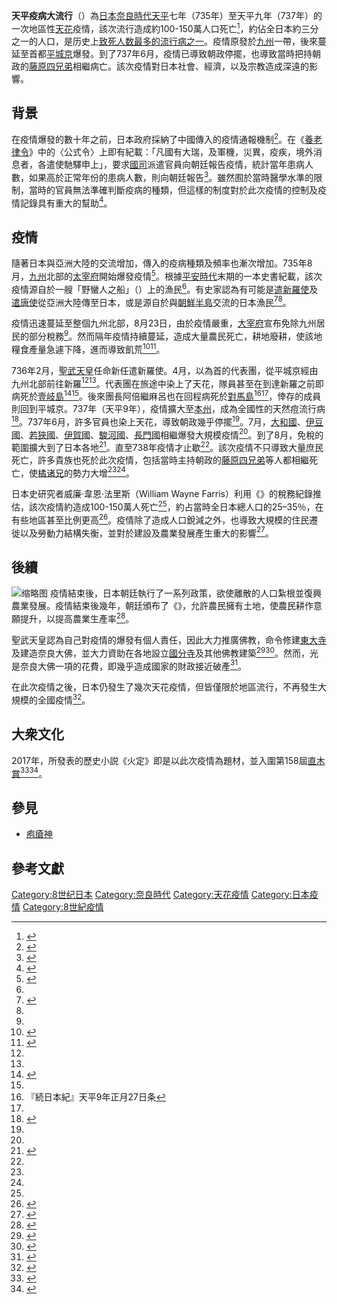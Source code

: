 {{Infobox pandemic
| map1 = 
| legend1 = 
| date = 735年－738年1月
| disease = [[天花|天花]]
| virus_strain = [[天花病毒|天花病毒]]
| source = [[九州_(日本)|九州]]
| primary = 
| location = [[日本|日本]]
| confirmed_cases = 
| deaths = 100-150萬
}}
'''天平疫病大流行'''（{{jpn|j=天平の疫病大流行|rm=Tenpyō no ekibyō dairyūkō}}）為[[日本|日本]][[奈良時代|奈良時代]][[天平_(日本)|天平]]七年（735年）至天平九年（737年）的一次地區性[[天花|天花]]疫情，該次流行造成約100-150萬人口死亡<ref name=yoshikawa>{{cite book|author={{tsl|ja|吉川真司||吉川真司}}|title=天皇の歴史2 聖武天皇と仏都平城京 |year=2018|publisher=講談社|series=講談社学術文庫|isbn=978-4062924825|pages=121–128}}</ref>，約佔全日本約三分之一的人口，是历史上[[流行病列表|致死人数最多的流行病之一]]。疫情原發於[[九州_(日本)|九州]]一帶，後來蔓延至首都[[平城京|平城京]]爆發。到了737年6月，疫情已導致朝政停擺，也導致當時把持朝政的[[藤原四兄弟|藤原四兄弟]]相繼病亡。該次疫情對日本社會、經濟，以及宗教造成深遠的影響。

==背景==
在疫情爆發的數十年之前，日本政府採納了中國傳入的疫情通報機制<ref name=farris51to52>{{Cite book| last = Farris| first = William Wayne | title = Population, Disease, and Land in Early Japan, 645-900 | publisher = Harvard University Asia Center | year = 1985 | pages = 51–52 | isbn = 9780674690059}}</ref>。在《[[養老律令|養老律令]]》中的〈公式令〉上即有紀載：「凡國有大瑞，及軍機，災異，疫疾，境外消息者，各遣使馳驛申上」，要求[[國司|國司]]派遣官員向朝廷報告疫情，統計當年患病人數，如果高於正常年份的患病人數，則向朝廷報告<ref name=farris51to52>{{Cite book| last = Farris| first = William Wayne | title = Population, Disease, and Land in Early Japan, 645-900 | publisher = Harvard University Asia Center | year = 1985 | pages = 51–52 | isbn = 9780674690059}}</ref>。雖然囿於當時醫學水準的限制，當時的官員無法準確判斷疫病的種類，但這樣的制度對於此次疫情的控制及疫情記錄具有重大的幫助<ref name=farris53to54>{{Cite book| last = Farris| first = William Wayne | title = Population, Disease, and Land in Early Japan, 645-900 | publisher = Harvard University Asia Center | year = 1985 | pages = 53–54 | isbn = 9780674690059}}</ref>。

==疫情==
隨著日本與亞洲大陸的交流增加，傳入的疫病種類及頻率也漸次增加。735年8月，[[九州_(日本)|九州]]北部的[[太宰府市|太宰府]]開始爆發疫情<ref name=jannetta66>{{Cite book| last = Jannetta| first = Ann Bowman | title = Epidemics and Mortality in Early Modern Japan | publisher = Princeton University Press | year = 2014 | page = 66 | isbn = 9780691609935}}</ref>。根據[[平安时代|平安時代]]末期的一本史書紀載，該次疫情源自於一艘「野蠻人之船」（{{lang|ja|野蛮人の船}}）上的漁民<ref name=farris53to54/>。有史家認為有可能是[[遣新羅使|遣新羅使]]及[[遣唐使|遣唐使]]從亞洲大陸傳至日本，或是源自於與[[朝鮮半島|朝鮮半島]]交流的日本漁民<ref name=hopkins107>{{Cite book | last = Hopkins | first = Donald R. | title = The Greatest Killer: Smallpox in History | publisher = University of Chicago Press | year = 2002 | page = [https://archive.org/details/greatestkillersm0000hopk/page/107 107] | isbn = 9780226351681 | url = https://archive.org/details/greatestkillersm0000hopk/page/107 }}</ref><ref name=yoshikawa/>。

疫情迅速蔓延至整個九州北部，8月23日，由於疫情嚴重，[[大宰府|大宰府]]宣布免除九州居民的部分稅務<ref name=farris57–59/>。然而隔年疫情持續蔓延，造成大量農民死亡，耕地廢耕，使該地糧食產量急遽下降，進而導致飢荒<ref name=farris56>{{Cite book| last = Farris| first = William Wayne | title = Population, Disease, and Land in Early Japan, 645-900 | publisher = Harvard University Asia Center | year = 1985 | page = 56 | isbn = 9780674690059}}</ref><ref name=jannetta67>{{Cite book| last = Jannetta| first = Ann Bowman | title = Epidemics and Mortality in Early Modern Japan | publisher = Princeton University Press | year = 2014 | page = 67 | isbn = 9780691609935}}</ref>。

736年2月，[[聖武天皇|聖武天皇]]任命新任遣新羅使。4月，以{{tsl|ja|阿倍継麻呂|阿倍繼麻呂}}為首的代表團，從平城京經由九州北部前往新羅<ref name=farris56/><ref name=yoshikawa/>。代表團在旅途中染上了天花，隊員{{tsl|ja|雪宅満|雪宅滿}}甚至在到達新羅之前即病死於[[壹岐島|壹岐島]]<ref name="heritage">{{Cite book|author={{tsl|ja|伊藤博 (万葉学者)||伊藤博}} |year=2005 |title=萬葉集釋注 8 |page=146 |publisher=集英社|series=集英社文庫ヘリテージシリーズ|quote=一行のうちの一人、雪宅麻呂は往路壱岐で死んでいる。これは、天平九年の疫病の先駆けの犠牲になったものらしい。大使も翌年正月、帰途対馬で死亡、副使もまた染病して対馬に残った。}}</ref><ref name=farris57–59/>。後來團長阿倍繼麻呂也在回程病死於[[對馬島|對馬島]]<ref name=『続日本紀』天平9年正月27日条>『続日本紀』天平9年正月27日条</ref><ref name="heritage"/>，倖存的成員則回到平城京。737年（天平9年），疫情擴大至[[本州|本州]]，成為全國性的天然痘流行病<ref name=farris57–59>{{Cite book| last = Farris| first = William Wayne | title = Population, Disease, and Land in Early Japan, 645-900 | publisher = Harvard University Asia Center | year = 1985 | page = 57–59 | isbn = 9780674690059}}</ref>。737年6月，許多官員也染上天花，導致朝政幾乎停擺<ref name=yoshikawa/>。7月，[[大和國|大和國]]、[[伊豆國|伊豆國]]、[[若狹國|若狹國]]、[[伊賀國|伊賀國]]、[[駿河國|駿河國]]、[[長門國|長門國]]相繼爆發大規模疫情<ref name=farris59/>。到了8月，免稅的範圍擴大到了日本各地<ref name=farris59>{{Cite book| last = Farris| first = William Wayne | title = Population, Disease, and Land in Early Japan, 645-900 | publisher = Harvard University Asia Center | year = 1985 | page = 59 | isbn = 9780674690059}}</ref>。直至738年疫情才止歇<ref name=yoshikawa/>。該次疫情不只導致大量庶民死亡，許多貴族也死於此次疫情，包括當時主持朝政的[[藤原四兄弟|藤原四兄弟]]等人都相繼死亡，使[[橘诸兄|橘诸兄]]的勢力大增<ref name=yoshikawa/><ref name=farris59/>。

日本史研究者威廉·韋恩·法里斯（William Wayne Farris）利用《{{tsl|ja|正倉院文書||正倉院文書}}》的稅務紀錄推估，該次疫情約造成100-150萬人死亡<ref name=yoshikawa/>，約占當時全日本總人口的25–35％，在有些地區甚至比例更高<ref name=farris65to66>{{Cite book| last = Farris| first = William Wayne | title = Population, Disease, and Land in Early Japan, 645-900 | publisher = Harvard University Asia Center | year = 1985 | pages = 65–66 | isbn = 9780674690059}}</ref>。疫情除了造成人口銳減之外，也導致大規模的住民遷徙以及勞動力結構失衡，並對於建設及農業發展產生重大的影響<ref name=mmedical>{{cite web| title=Diseases of the Premodern Period in Japan| url=https://www.mitchmedical.us/human-disease/diseases-of-the-premodern-period-in-japan.html| access-date=2018-11-10| archive-date=2019-04-21| archive-url=https://web.archive.org/web/20190421135930/https://www.mitchmedical.us/human-disease/diseases-of-the-premodern-period-in-japan.html| dead-url=no}}</ref>。

== 後續 ==
[[File:20100716_Nara_Todaiji_Golden_Hall_2273.jpg|缩略图]]
疫情結束後，日本朝廷執行了一系列政策，欲使離散的人口紮根並復興農業發展。疫情結束後幾年，朝廷頒布了《{{tsl|ja|墾田永年私財法||墾田永年私財法}}》，允許農民擁有土地，使農民耕作意願提升，以提高農業生產率<ref name="farris69">{{Cite book|last=Farris|first=William Wayne|title=Population, Disease, and Land in Early Japan, 645-900|publisher=Harvard University Asia Center|year=1985|page=69|isbn=9780674690059}}</ref>。

聖武天皇認為自己對疫情的爆發有個人責任，因此大力推廣佛教，命令修建[[東大寺|東大寺]]及建造奈良大佛，並大力資助在各地設立[[國分寺|國分寺]]及其他佛教建築<ref name="hopkins1072">{{Cite book|last=Hopkins|first=Donald R.|title=The Greatest Killer: Smallpox in History|publisher=University of Chicago Press|year=2002|page=107|isbn=9780226351681}}</ref><ref name="farris68">{{Cite book|last=Farris|first=William Wayne|title=Population, Disease, and Land in Early Japan, 645-900|publisher=Harvard University Asia Center|year=1985|page=68|isbn=9780674690059}}</ref>。然而，光是奈良大佛一項的花費，即幾乎造成國家的財政接近破產<ref name="bamforth">{{citation|last=Bamforth|first=Chris|title=The capital delights of Nara|newspaper=[[日本時報|The Japan Times]]|date=May 26, 2006|url=https://www.japantimes.co.jp/life/2006/05/26/travel/the-capital-delights-of-nara/#.W-emJuKIaSo|accessdate=2020-12-10|archive-date=2019-01-08|archive-url=https://web.archive.org/web/20190108014702/https://www.japantimes.co.jp/life/2006/05/26/travel/the-capital-delights-of-nara/#.W-emJuKIaSo|dead-url=no}}</ref>。

在此次疫情之後，日本仍發生了幾次天花疫情，但皆僅限於地區流行，不再發生大規模的全國疫情<ref name="jannetta68to69">{{Cite book|last=Jannetta|first=Ann Bowman|title=Epidemics and Mortality in Early Modern Japan|publisher=Princeton University Press|year=2014|pages=68–69|isbn=9780691609935}}</ref>。

== 大衆文化 ==
2017年，{{tsl|ja|澤田瞳子||澤田瞳子}}所發表的歷史小説《火定》即是以此次疫情為題材，並入圍第158屆[[直木賞|直木賞]]<ref>{{Cite web|title=直木賞候補作『火定』～時は天平、天然痘流行を食い止める医師たちを描く歴史小説|url=https://shuchi.php.co.jp/article/4569|accessdate=2019-09-09|date=2017-12-20|publisher=PHPビジネスオンライン 衆知|archiveurl=https://web.archive.org/web/20180131151115/https://shuchi.php.co.jp/article/4569|archivedate=2018-01-31|dead-url=no}}</ref><ref>{{Cite web|title=芥川・直木賞が決まる　受賞者、喜びの記者会見|url=https://www.asahi.com/articles/ASL1H4R2QL1HUEHF007.html|accessdate=2019-09-09|date=2018-01-16|publisher=朝日新聞デジタル|archiveurl=https://web.archive.org/web/20180203040901/https://www.asahi.com/articles/ASL1H4R2QL1HUEHF007.html|archivedate=2018-02-03|dead-url=no}}</ref>。

==參見==
*[[疱瘡神|疱瘡神]]

==參考文獻==
{{Reflist|30em}}

{{Epidemics}}

[[Category:8世纪日本|Category:8世纪日本]]
[[Category:奈良時代|Category:奈良時代]]
[[Category:天花疫情|Category:天花疫情]]
[[Category:日本疫情|Category:日本疫情]]
[[Category:8世紀疫情|Category:8世紀疫情]]